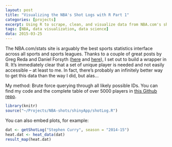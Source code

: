 ```yaml
---
layout: post
title: "Visualizing the NBA's Shot Logs with R Part 1"
categories: [projects]
excerpt: Using R to scrape, clean, and visualize data from NBA.com's shot log API
tags: [NBA, data visualization, data science]
data: 2015-03-25
---
```


The NBA.com/stats site is arguably the best sports statistics interface across all sports and sports leagues. Thanks to a couple of great posts by Greg Reda and Daniel Forsyth ([here]() and [here]()), I set out to build a wrapper in R. It's immediately clear that a set of unique player is needed and not easily accessible -- at least to me. In fact, there's probably an infinitely better way to get this data than the way I did, but alas...

My method: Brute force querying through all likely possible IDs. You can find my code and the complete table of over 5000 players in [this Github repo]().



```r
library(knitr)
source("~/Projects/NBA-shots/shinyApp/shotLog.R")

```

You can also embed plots, for example:

```r
dat <- getShotLog("Stephen Curry", season = "2014-15")
heat.dat <- heat_data(dat)
result_map(heat.dat)
```

